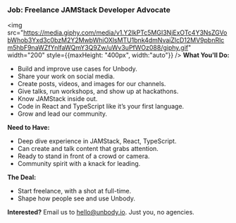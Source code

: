 ### Job: Freelance JAMStack Developer Advocate
<img src="https://media.giphy.com/media/v1.Y2lkPTc5MGI3NjExOTc4Y3NsZGVobWhob3Yxd3c0bzM2Y2MwbWhiOXlsMTU1bnk4dmNvaiZlcD12MV9pbnRlcm5hbF9naWZfYnlfaWQmY3Q9Zw/uWv3uPfWOz088/giphy.gif" width="200"
     style={{maxHeight: "400px", width:"auto"}}
/>
**What You'll Do:**
- Build and improve use cases for Unbody.
- Share your work on social media.
- Create posts, videos, and images for our channels.
- Give talks, run workshops, and show up at hackathons.
- Know JAMStack inside out.
- Code in React and TypeScript like it’s your first language.
- Grow and lead our community.

**Need to Have:**
- Deep dive experience in JAMStack, React, TypeScript.
- Can create and talk content that grabs attention.
- Ready to stand in front of a crowd or camera.
- Community spirit with a knack for leading.

**The Deal:**
- Start freelance, with a shot at full-time.
- Shape how people see and use Unbody.

**Interested?**
Email us to hello@unbody.io. Just you, no agencies.
